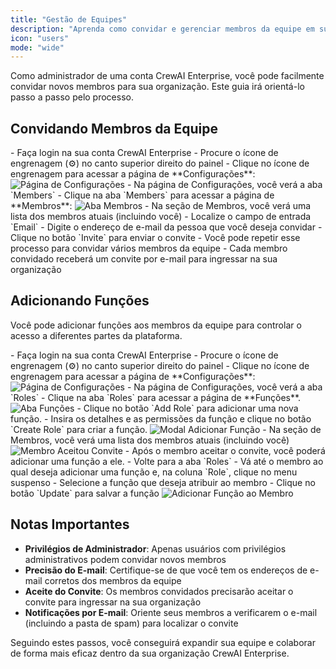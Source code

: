 ```yaml
---
title: "Gestão de Equipes"
description: "Aprenda como convidar e gerenciar membros da equipe em sua organização CrewAI Enterprise"
icon: "users"
mode: "wide"
---
```


Como administrador de uma conta CrewAI Enterprise, você pode facilmente convidar novos membros para sua organização. Este guia irá orientá-lo passo a passo pelo processo.

## Convidando Membros da Equipe

<Steps>
    <Step title="Acesse a Página de Configurações">
        - Faça login na sua conta CrewAI Enterprise
        - Procure o ícone de engrenagem (⚙️) no canto superior direito do painel
        - Clique no ícone de engrenagem para acessar a página de **Configurações**:
            <Frame>
                <img src="/images/enterprise/settings-page.png" alt="Página de Configurações" />
            </Frame>
    </Step>
    <Step title="Navegue até a Seção de Membros">
        - Na página de Configurações, você verá a aba `Members`
        - Clique na aba `Members` para acessar a página de **Membros**:
            <Frame>
                <img src="/images/enterprise/members-tab.png" alt="Aba Membros" />
            </Frame>
    </Step>
    <Step title="Convidar Novos Membros">
        - Na seção de Membros, você verá uma lista dos membros atuais (incluindo você)
        - Localize o campo de entrada `Email`
        - Digite o endereço de e-mail da pessoa que você deseja convidar
        - Clique no botão `Invite` para enviar o convite
    </Step>
    <Step title="Repita Conforme Necessário">
        - Você pode repetir esse processo para convidar vários membros da equipe
        - Cada membro convidado receberá um convite por e-mail para ingressar na sua organização
    </Step>
</Steps>

## Adicionando Funções

Você pode adicionar funções aos membros da equipe para controlar o acesso a diferentes partes da plataforma.

<Steps>
    <Step title="Acesse a Página de Configurações">
        - Faça login na sua conta CrewAI Enterprise
        - Procure o ícone de engrenagem (⚙️) no canto superior direito do painel
        - Clique no ícone de engrenagem para acessar a página de **Configurações**:
            <Frame>
                <img src="/images/enterprise/settings-page.png" alt="Página de Configurações" />
            </Frame>
    </Step>
    <Step title="Navegue até a Seção de Funções">
        - Na página de Configurações, você verá a aba `Roles`
        - Clique na aba `Roles` para acessar a página de **Funções**.
            <Frame>
                <img src="/images/enterprise/roles-tab.png" alt="Aba Funções" />
            </Frame>
        - Clique no botão `Add Role` para adicionar uma nova função.
        - Insira os detalhes e as permissões da função e clique no botão `Create Role` para criar a função.
            <Frame>
                <img src="/images/enterprise/add-role-modal.png" alt="Modal Adicionar Função" />
            </Frame>
    </Step>
    <Step title="Adicionar Funções aos Membros">
        - Na seção de Membros, você verá uma lista dos membros atuais (incluindo você)
           <Frame>
                <img src="/images/enterprise/member-accepted-invitation.png" alt="Membro Aceitou Convite" />
           </Frame>
        - Após o membro aceitar o convite, você poderá adicionar uma função a ele.
        - Volte para a aba `Roles`
        - Vá até o membro ao qual deseja adicionar uma função e, na coluna `Role`, clique no menu suspenso
        - Selecione a função que deseja atribuir ao membro
        - Clique no botão `Update` para salvar a função
            <Frame>
                <img src="/images/enterprise/assign-role.png" alt="Adicionar Função ao Membro" />
            </Frame>
    </Step>
</Steps>

## Notas Importantes

- **Privilégios de Administrador**: Apenas usuários com privilégios administrativos podem convidar novos membros
- **Precisão do E-mail**: Certifique-se de que você tem os endereços de e-mail corretos dos membros da equipe
- **Aceite do Convite**: Os membros convidados precisarão aceitar o convite para ingressar na sua organização
- **Notificações por E-mail**: Oriente seus membros a verificarem o e-mail (incluindo a pasta de spam) para localizar o convite

Seguindo estes passos, você conseguirá expandir sua equipe e colaborar de forma mais eficaz dentro da sua organização CrewAI Enterprise.